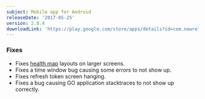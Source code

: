 ```yaml
---
subject: Mobile app for Android
releaseDate: '2017-05-25'
version: 2.8.4
downloadLink: 'https://play.google.com/store/apps/details?id=com.newrelic.rpm&hl=en'
---
```


### Fixes

* Fixes [health map](/docs/data-analysis/health-map/get-started/introduction-health-maps) layouts on larger screens.
* Fixes a time window bug causing some errors to not show up.
* Fixes refresh token screen hanging.
* Fixes a bug causing GO application stacktraces to not show up correctly.
